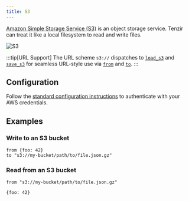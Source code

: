 ```yaml
---
title: S3
---
```


[Amazon Simple Storage Service (S3)](https://aws.amazon.com/s3/) is an object
storage service. Tenzir can treat it like a local filesystem to read and write
files.

![S3](s3.svg)

:::tip[URL Support]
The URL scheme `s3://` dispatches to
[`load_s3`](../../../reference/operators/load_s3) and
[`save_s3`](../../../reference/operators/save_s3) for seamless URL-style use via
[`from`](../../../reference/operators/from) and
[`to`](../../../reference/operators/to).
:::

## Configuration

Follow the [standard configuration instructions](..) to authenticate with your
AWS credentials.

## Examples

### Write to an S3 bucket

```tql
from {foo: 42}
to "s3://my-bucket/path/to/file.json.gz"
```

### Read from an S3 bucket

```tql
from "s3://my-bucket/path/to/file.json.gz"
```

```tql
{foo: 42}
```
